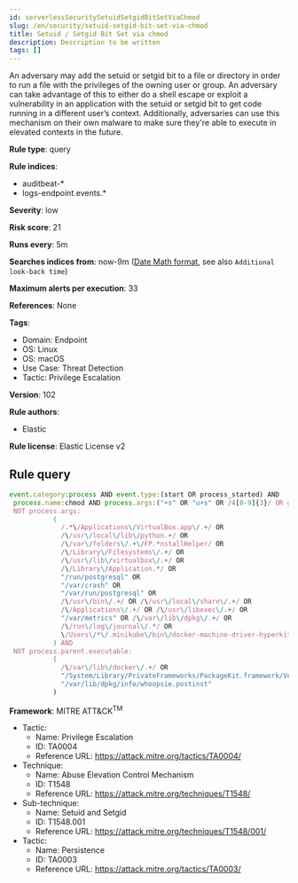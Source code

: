 ```yaml
---
id: serverlessSecuritySetuidSetgidBitSetViaChmod
slug: /en/security/setuid-setgid-bit-set-via-chmod
title: Setuid / Setgid Bit Set via chmod
description: Description to be written
tags: []
---
```


<div id="setuid-setgid-bit-set-via-chmod"></div>

An adversary may add the setuid or setgid bit to a file or directory in order to run a file with the privileges of the owning user or group. An adversary can take advantage of this to either do a shell escape or exploit a vulnerability in an application with the setuid or setgid bit to get code running in a different user’s context. Additionally, adversaries can use this mechanism on their own malware to make sure they're able to execute in elevated contexts in the future.

**Rule type**: query

**Rule indices**: 

* auditbeat-*
* logs-endpoint.events.*

**Severity**: low

**Risk score**: 21

**Runs every**: 5m

**Searches indices from**: now-9m ([Date Math format](((ref))/common-options.html#date-math), see also <DocLink id="serverlessSecurityRulesUiCreate" section="set-the-rules-schedule">`Additional look-back time`</DocLink>)

**Maximum alerts per execution**: 33

**References**: None

**Tags**: 

* Domain: Endpoint
* OS: Linux
* OS: macOS
* Use Case: Threat Detection
* Tactic: Privilege Escalation

**Version**: 102

**Rule authors**: 

* Elastic

**Rule license**: Elastic License v2

## Rule query

```js
event.category:process AND event.type:(start OR process_started) AND
 process.name:chmod AND process.args:("+s" OR "u+s" OR /4[0-9]{3}/ OR g+s OR /2[0-9]{3}/) AND
 NOT process.args:
           (
             /.*\/Applications\/VirtualBox.app\/.+/ OR
             /\/usr\/local\/lib\/python.+/ OR
             /\/var\/folders\/.+\/FP.*nstallHelper/ OR
             /\/Library\/Filesystems\/.+/ OR
             /\/usr\/lib\/virtualbox\/.+/ OR
             /\/Library\/Application.*/ OR
             "/run/postgresql" OR
             "/var/crash" OR
             "/var/run/postgresql" OR
             /\/usr\/bin\/.+/ OR /\/usr\/local\/share\/.+/ OR
             /\/Applications\/.+/ OR /\/usr\/libexec\/.+/ OR
             "/var/metrics" OR /\/var\/lib\/dpkg\/.+/ OR
             /\/run\/log\/journal\/.*/ OR
             \/Users\/*\/.minikube\/bin\/docker-machine-driver-hyperkit
           ) AND
 NOT process.parent.executable:
           (
             /\/var\/lib\/docker\/.+/ OR
             "/System/Library/PrivateFrameworks/PackageKit.framework/Versions/A/XPCServices/package_script_service.xpc/Contents/MacOS/package_script_service" OR
             "/var/lib/dpkg/info/whoopsie.postinst"
           )

```

**Framework**: MITRE ATT&CK<sup>TM</sup>

* Tactic:
    * Name: Privilege Escalation
    * ID: TA0004
    * Reference URL: https://attack.mitre.org/tactics/TA0004/
* Technique:
    * Name: Abuse Elevation Control Mechanism
    * ID: T1548
    * Reference URL: https://attack.mitre.org/techniques/T1548/
* Sub-technique:
    * Name: Setuid and Setgid
    * ID: T1548.001
    * Reference URL: https://attack.mitre.org/techniques/T1548/001/
* Tactic:
    * Name: Persistence
    * ID: TA0003
    * Reference URL: https://attack.mitre.org/tactics/TA0003/

